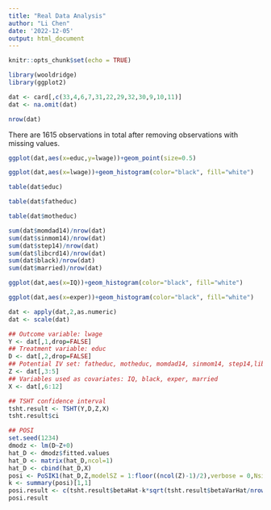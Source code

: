```yaml
---
title: "Real Data Analysis"
author: "Li Chen"
date: '2022-12-05'
output: html_document
---
```


```r
knitr::opts_chunk$set(echo = TRUE)
```

```r
library(wooldridge)
library(ggplot2)
```

```r
dat <- card[,c(33,4,6,7,31,22,29,32,30,9,10,11)]
dat <- na.omit(dat)
```

```r
nrow(dat)
```

There are 1615 observations in total after removing observations with missing values.

```r
ggplot(dat,aes(x=educ,y=lwage))+geom_point(size=0.5)
```

```r
ggplot(dat,aes(x=lwage))+geom_histogram(color="black", fill="white")
```

```r
table(dat$educ)
```

```r
table(dat$fatheduc)
```

```r
table(dat$motheduc)
```

```r
sum(dat$momdad14)/nrow(dat)
sum(dat$sinmom14)/nrow(dat)
sum(dat$step14)/nrow(dat)
sum(dat$libcrd14)/nrow(dat)
sum(dat$black)/nrow(dat)
sum(dat$married)/nrow(dat)
```

```r
ggplot(dat,aes(x=IQ))+geom_histogram(color="black", fill="white")
```

```r
ggplot(dat,aes(x=exper))+geom_histogram(color="black", fill="white")
```


```r
dat <- apply(dat,2,as.numeric)
dat <- scale(dat)
```


```r
## Outcome variable: lwage
Y <- dat[,1,drop=FALSE]
## Treatment variable: educ
D <- dat[,2,drop=FALSE]
## Potential IV set: fatheduc, motheduc, momdad14, sinmom14, step14,libcrd14
Z <- dat[,3:5]
## Variables used as covariates: IQ, black, exper, married
X <- dat[,6:12]
```



```r
## TSHT confidence interval
tsht.result <- TSHT(Y,D,Z,X)
tsht.result$ci
```

```r
## POSI
set.seed(1234)
dmodz <- lm(D~Z+0)
hat_D <- dmodz$fitted.values
hat_D <- matrix(hat_D,ncol=1)
hat_D <- cbind(hat_D,X)
posi <- PoSIK1(hat_D,Z,modelSZ = 1:floor((ncol(Z)-1)/2),verbose = 0,Nsim = 100000)
k <- summary(posi)[1,1]
posi.result <- c(tsht.result$betaHat-k*sqrt(tsht.result$betaVarHat/nrow(Y)),tsht.result$betaHat+k*sqrt(tsht.result$betaVarHat/nrow(Y)))
posi.result
```



